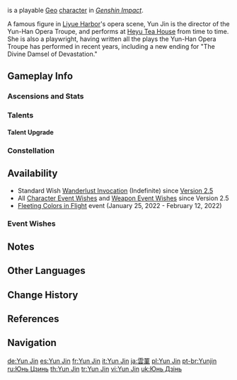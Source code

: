 {{CharacterTabs}}
{{Character Infobox
|image            = <gallery>
Yun Jin Card.png|Card
Character Yun Jin Full Wish.png|Wish
Character Yun Jin Game.png|In-Game
</gallery>
<!--Playable Character Information-->
|type             = Playable
|quality           = 4
|weapon           = Polearm
|element          = Geo

<!--Character Information-->
|name             = Yun Jin
|birthday         = May 21st
|constellation    = Opera Grandis
|region           = Liyue
|affiliation      = Yun-Han Opera Troupe
|affiliation2     = Heyu Tea House
|affiliation3     = Yun Family
|dish             = Cloud-Shrouded Jade
|obtain           = [[Wishes]]
|releaseDate      = 2022-01-05
|ancestry         = Yun Family

|title            = Stage Lucida
|title2           = Current Director of Yun-Han Opera Troupe

|voiceEN          = [https://www.judyalicelee.com/ Judy Alice Lee]<ref>YouTube: [https://youtu.be/9LR1HGtpWz4 Version 2.4 Special Program]</ref><br />[https://baike.baidu.hk/item/%E6%A5%8A%E6%8F%9A/23607523 Yang Yang ({{zh|杨扬}})]
|voiceCN          = [https://zh.moegirl.org.cn/贺文潇 He Wenxiao ({{zh|贺文潇}})]<ref>Weibo: [https://weibo.com/6593199887/L7RUwxHLA {{zh|2.4版本PV：「飞彩镌流年」}}]</ref><br />Yang Yang ({{zh|杨扬}})
|voiceJP          = {{w|Kotori Koiwai|Koiwai Kotori ({{ja|小岩井 ことり}})}}<ref>Twitter: [https://twitter.com/Genshin_7/status/1475076514157035521 JP VA Announcement]</ref><br />Yang Yang ({{zh|杨扬}})
|voiceKR          = {{w|ko:사문영|Sa Mun-yeong ({{ko|사문영}})}}<ref>Twitter: [https://twitter.com/genshinimpactkr/status/1477520027414720514 KR VA Announcement]</ref><br />Yang Yang ({{zh|杨扬}})
}}
{{Lang|'''Yun Jin'''{{Name Order|Chinese}}|zh=云堇|zh_rm=Yún Jǐn}} is a playable [[Geo]] [[character]] in ''[[Genshin Impact]]''.

A famous figure in [[Liyue Harbor]]'s opera scene, Yun Jin is the director of the Yun-Han Opera Troupe, and performs at [[Heyu Tea House]] from time to time. She is also a playwright, having written all the plays the Yun-Han Opera Troupe has performed in recent years, including a new ending for "The Divine Damsel of Devastation."

==Gameplay Info==
===Ascensions and Stats===
{{Character Ascensions and Stats}}

===Talents===
{{Talent Table}}

====Talent Upgrade====
{{Talent Upgrade}}

===Constellation===
{{Constellation Table}}

==Availability==
* Standard Wish [[Wanderlust Invocation]] (Indefinite) since [[Version 2.5]]
* All [[Character Event Wishes]] and [[Weapon Event Wishes]] since Version 2.5
* [[Fleeting Colors in Flight]] event (January 25, 2022 - February 12, 2022)

===Event Wishes===
{{Featured}}

==Notes==
{{Reflist|note=1}}

==Other Languages==
{{Other Languages
|default_hidden=1
|en      = Yun Jin
|zhs     = 云堇
|zhs_rm  = Yún Jǐn
|zht     = 雲堇
|zht_rm  = Yún Jǐn
|ja      = {{Rubi|雲|うん|菫|きん}}
|ja_rm   = Unkin
|ko      = {{tt|운근|雲堇}}
|ko_rm   = Un-geun
|es      = Yun Jin
|fr      = Yun Jin
|ru      = Юнь Цзинь
|th      = Yun Jin
|vi      = Yun Jin
|de      = Yun Jin
|id      = Yun Jin
|pt      = Yunjin
|tr      = Yun Jin
|it      = Yun Jin
}}

==Change History==
{{Change History|2.4|introduced=1.0}}

==References==
{{Reflist}}

==Navigation==
{{Character Navbox}}

[[de:Yun Jin]]
[[es:Yun Jin]]
[[fr:Yun Jin]]
[[it:Yun Jin]]
[[ja:雲菫]]
[[pl:Yun Jin]]
[[pt-br:Yunjin]]
[[ru:Юнь Цзинь]]
[[th:Yun Jin]]
[[tr:Yun Jin]]
[[vi:Yun Jin]]
[[uk:Юнь Дзінь]]